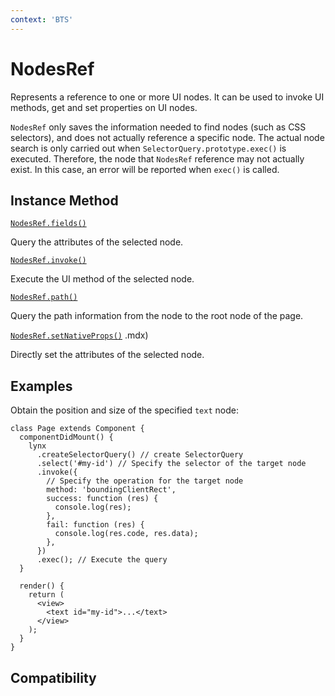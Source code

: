 ```yaml
---
context: 'BTS'
---
```


# NodesRef

Represents a reference to one or more UI nodes. It can be used to invoke UI methods, get and set properties on UI nodes.

`NodesRef` only saves the information needed to find nodes (such as CSS selectors), and does not actually reference a specific node.
The actual node search is only carried out when `SelectorQuery.prototype.exec()` is executed.
Therefore, the node that `NodesRef` reference may not actually exist. In this case, an error will be reported when `exec()` is called.

## Instance Method

[`NodesRef.fields()`](./nodes-ref/nodes-ref-fields.mdx)

Query the attributes of the selected node.

[`NodesRef.invoke()`](./nodes-ref/nodes-ref-invoke.mdx)

Execute the UI method of the selected node.

[`NodesRef.path()`](./nodes-ref/nodes-ref-path.mdx)

Query the path information from the node to the root node of the page.

[`NodesRef.setNativeProps()`](./nodes-ref/nodes-ref-set-native-props.mdx)
.mdx)

Directly set the attributes of the selected node.

## Examples

Obtain the position and size of the specified `text` node:

```tsx
class Page extends Component {
  componentDidMount() {
    lynx
      .createSelectorQuery() // create SelectorQuery
      .select('#my-id') // Specify the selector of the target node
      .invoke({
        // Specify the operation for the target node
        method: 'boundingClientRect',
        success: function (res) {
          console.log(res);
        },
        fail: function (res) {
          console.log(res.code, res.data);
        },
      })
      .exec(); // Execute the query
  }

  render() {
    return (
      <view>
        <text id="my-id">...</text>
      </view>
    );
  }
}
```

## Compatibility


<LegacyCompatTable metadata="lynx-api/nodes-ref/NodesRef" />
